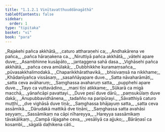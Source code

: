 ```yaml
---
title: "1.1.2.1 Vinītavatthuuddānagāthā"
tableOfContents: false
sidebar:
  order: 1
type: "tipitaka"
basket: "vi"
book: "para"
---
```



<DynamicBreadcrumb />

<Paragraph number="282" type="verses" book="para">
_Rajakehi pañca akkhātā,_  
_caturo attharaṇehi ca;_  
_Andhakārena ve pañca,_  
_pañca hāraṇakena ca._  

</Paragraph>

<Paragraph number="283" type="verses" book="para">
_Niruttiyā pañca akkhātā,_  
_vātehi apare duve;_  
_Asambhinne kusāpāto,_  
_jantaggena sahā dasa._  

</Paragraph>

<Paragraph number="284" type="verses" book="para">
_Vighāsehi pañca akkhātā,_  
_pañca ceva amūlakā;_  
_Dubbhikkhe kuramaṃsañca,_  
_pūvasakkhalimodakā._  

</Paragraph>

<Paragraph number="285" type="verses" book="para">
_Chaparikkhārathavikā,_  
_bhisivaṃsā na nikkhame;_  
_Khādanīyañca vissāsaṃ,_  
_sasaññāyapare duve._  

</Paragraph>

<Paragraph number="286" type="verses" book="para">
_Satta nāvaharāmāti,_  
_satta ceva avāharuṃ;_  
_Saṃghassa avaharuṃ satta,_  
_pupphehi apare duve._  

</Paragraph>

<Paragraph number="287" type="verses" book="para">
_Tayo ca vuttavādino,_  
_maṇi tīṇi atikkame;_  
_Sūkarā ca migā macchā,_  
_yānañcāpi pavattayi._  

</Paragraph>

<Paragraph number="288" type="verses" book="para">
_Duve pesī duve dārū,_  
_paṃsukūlaṃ duve dakā;_  
_Anupubbavidhānena,_  
_tadañño na paripūrayi._  

</Paragraph>

<Paragraph number="289" type="verses" book="para">
_Sāvatthiyā caturo muṭṭhī,_  
_dve vighāsā duve tiṇā;_  
_Saṃghassa bhājayuṃ satta,_  
_satta ceva assāmikā._  

</Paragraph>

<Paragraph number="290" type="verses" book="para">
_Dārudakā mattikā dve tiṇāni,_  
_Saṃghassa satta avahāsi seyyaṃ;_  
_Sassāmikaṃ na cāpi nīhareyya,_  
_Hareyya sassāmikaṃ tāvakālikaṃ._  

</Paragraph>

<Paragraph number="291" type="verses" book="para">
_Campā rājagahe ceva,_  
_vesāliyā ca ajjuko;_  
_Bārāṇasī ca kosambī,_  
_sāgalā daḷhikena cāti._
</Paragraph>
